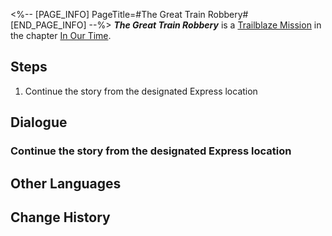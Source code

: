 <%-- [PAGE_INFO]
PageTitle=#The Great Train Robbery#
[END_PAGE_INFO] --%>
{{Stub|Dialogue.}}
{{Mission Infobox
|id            = 1032301
|title         = 
|image         = Mission The Great Train Robbery.png{{subst:void|<!--$UPLOAD:<<SpriteOutput/Chronicle/1032301.png>-<Mission The Great Train Robbery.png>-<Fate's Atlas Images>>-->}}
|type          = Trailblaze
|event_name    = 
|chapter       = In Our Time
|requirements  = [[Trailblaze Mission]] ''[[A Walk Among the Tombstones]]'' completed
|summary       = The Galaxy Ranger Boothill looks to be a mean customer at first glance, but it turns out he just wants to verify the Express' identity before forming a partnership. After seeing that the Express holds the token of The Hunt bequeathed by the Xianzhou Alliance, he also demonstrates his own sincerity and unveils a disturbing truth: The shadow of Nihility is invading the sweet dreams and Express the Crew might be in serious danger.
|characters    = Trailblazer
|startLocation = [[Astral Express]] - [[Parlor Car]]
|world         = Astral Express
|area          = Parlor Car
|prev          = A Walk Among the Tombstones
|next          = The Fool Always Rings Twice
|rewards       = Trailblaze EXP*300; Stellar Jade*40; Traveler's Guide*4; Lost Crystal*4; Clock Credits*150; Credit*30,000
}}
'''''The Great Train Robbery''''' is a [[Trailblaze Mission]] in the chapter [[In Our Time]].

==Steps==
# Continue the story from the designated Express location

<!--
==Gameplay Notes==

--><!--
==Trial Character==

-->
==Dialogue==
{{Stub Dialogue}}

===Continue the story from the designated Express location{{subst:void|<!--103230103-->}}===
{{Mission Description|type=trailblaze|location=Parlor Car|Despite Aventurine revealing The Family's dark secrets in Penacony to all at the cost of his own life, the countdown to the Charmony Festival continues thanks to the operations of The Family's united efforts. At the same time, the Astral Express seems to have welcomed an uninvited guest...}}
{{Dialogue Start}}
:{{tx}}
:{{tx}}
:{{tx}}
{{Dialogue End}}

==Other Languages==
{{Other Languages
|en   = The Great Train Robbery
|zhs  = 火车大劫案
|zht  = 火車大劫案
|ja   = 列車大強盗
|ko   = 대열차강도
|es   = Gran robo en el tren
|fr   = Le grand braquage du train
|ru   = Большое ограбление поезда
|th   = การปล้นรถไฟครั้งใหญ่
|vi   = Vụ Cướp Tàu
|de   = Der große Eisenbahnraub
|id   = Perampokan Besar Kereta
|pt   = O Grande Roubo do Trem
}}

==Change History==
{{Change History|2.2}}
